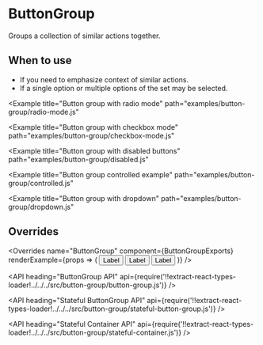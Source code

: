 <!--
Copyright (c) 2018 Uber Technologies, Inc.

This source code is licensed under the MIT license found in the
LICENSE file in the root directory of this source tree.
-->





# ButtonGroup

Groups a collection of similar actions together.

## When to use

- If you need to emphasize context of similar actions.
- If a single option or multiple options of the set may be selected.

<Example title="Button group basic usage" path="examples/button-group/basic.js">
  <Basic />
</Example>

<Example
  title="Button group with radio mode"
  path="examples/button-group/radio-mode.js"
>
  <RadioMode />
</Example>

<Example
  title="Button group with checkbox mode"
  path="examples/button-group/checkbox-mode.js"
>
  <CheckboxMode />
</Example>

<Example
  title="Button group with disabled buttons"
  path="examples/button-group/disabled.js"
>
  <Disabled />
</Example>

<Example
  title="Button group controlled example"
  path="examples/button-group/controlled.js"
>
  <Controlled />
</Example>

<Example
  title="Button group with dropdown"
  path="examples/button-group/dropdown.js"
>
  <Dropdown />
</Example>

## Overrides

<Overrides
  name="ButtonGroup"
  component={ButtonGroupExports}
  renderExample={props => (
    <ButtonGroup overrides={props.overrides}>
      <Button>Label</Button>
      <Button>Label</Button>
      <Button>Label</Button>
    </ButtonGroup>
  )}
/>

<API
  heading="ButtonGroup API"
  api={require('!!extract-react-types-loader!../../../src/button-group/button-group.js')}
/>

<API
  heading="Stateful ButtonGroup API"
  api={require('!!extract-react-types-loader!../../../src/button-group/stateful-button-group.js')}
/>

<API
  heading="Stateful Container API"
  api={require('!!extract-react-types-loader!../../../src/button-group/stateful-container.js')}
/>
